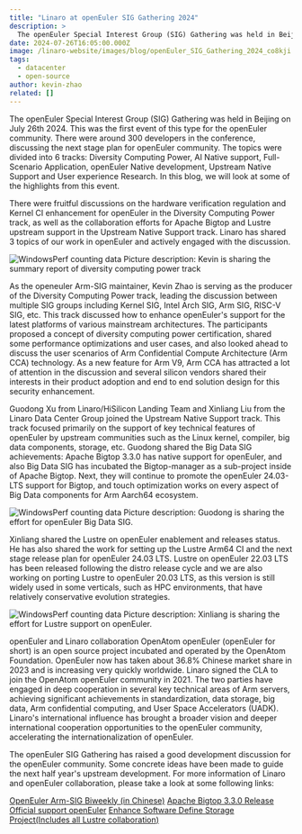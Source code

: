 ```yaml
---
title: "Linaro at openEuler SIG Gathering 2024"
description: >
  The openEuler Special Interest Group (SIG) Gathering was held in Beijing on July 26th 2024. This was the first event of this type for the openEuler community. There were around 300 developers in the conference, discussing the next stage plan for openEuler community. The topics were divided into 6 tracks: Diversity Computing Power, AI Native support, Full-Scenario Application, openEuler Native development, Upstream Native Support and User experience Research. In this blog, we will look at some of the highlights from this event.
date: 2024-07-26T16:05:00.000Z
image: /linaro-website/images/blog/openEuler_SIG_Gathering_2024_co8kji.jpg
tags:
  - datacenter
  - open-source
author: kevin-zhao
related: []
---
```


The openEuler Special Interest Group (SIG) Gathering was held in Beijing on July 26th 2024. This was the first event of this type for the openEuler community. There were around 300 developers in the conference, discussing the next stage plan for openEuler community. The topics were divided into 6 tracks: Diversity Computing Power, AI Native support, Full-Scenario Application, openEuler Native development, Upstream Native Support and User experience Research. In this blog, we will look at some of the highlights from this event.

There were fruitful discussions on the hardware verification regulation and Kernel CI enhancement for openEuler in the Diversity Computing Power track, as well as the collaboration efforts for Apache Bigtop and Lustre upstream support in the Upstream Native Support track. Linaro has shared 3 topics of our work in openEuler and actively engaged with the discussion.

![WindowsPerf counting data](/linaro-website/images/blog/Kevin_Zhao_Presentation_at_openEuler_SIG-new_llgsuj.jpg)
Picture description: Kevin is sharing the summary report of diversity computing power track

As the openeuler Arm-SIG maintainer, Kevin Zhao is serving as the producer of the Diversity Computing Power track, leading the discussion between multiple SIG groups including Kernel SIG, Intel Arch SIG, Arm SIG, RISC-V SIG, etc. This track discussed how to enhance openEuler's support for the latest platforms of various mainstream architectures. The participants proposed a concept of diversity computing power certification, shared some performance optimizations and user cases, and also looked ahead to discuss the user scenarios of Arm Confidential Compute Architecture (Arm CCA) technology. As a new feature for Arm V9, Arm CCA has attracted a lot of attention in the discussion and several silicon vendors shared their interests in their product adoption and end to end solution design for this security enhancement.

Guodong Xu from Linaro/HiSilicon Landing Team and Xinliang Liu from the Linaro Data Center Group joined the Upstream Native Support track. This track focused primarily on the support of key technical features of openEuler by upstream communities such as the Linux kernel, compiler, big data components, storage, etc. Guodong shared the Big Data SIG achievements: Apache Bigtop 3.3.0 has native support for openEuler, and also Big Data SIG has incubated the Bigtop-manager as a sub-project inside of Apache Bigtop. Next, they will continue to promote the openEuler 24.03-LTS support for Bigtop, and touch optimization works on every aspect of Big Data components for Arm Aarch64 ecosystem.

![WindowsPerf counting data](/linaro-website/images/blog/Guodong_Xu_Presentation_at_openEuler_SIG-new_n9upti.jpg)
Picture description: Guodong is sharing the effort for openEuler Big Data SIG.

Xinliang shared the Lustre on openEuler enablement and releases status. He has also shared the work for setting up the Lustre Arm64 CI and the next stage release plan for openEuler 24.03 LTS. Lustre on openEuler 22.03 LTS has been released following the distro release cycle and we are also working on porting Lustre to openEuler 20.03 LTS, as this version is still widely used in some verticals, such as HPC environments, that have relatively conservative evolution strategies.

![WindowsPerf counting data](/linaro-website/images/blog/Xinliang_Liu_Presentation_at_openEuler_SIG_2024-new_wwz1ed.jpg)
Picture description: Xinliang is sharing the effort for Lustre support on openEuler.

openEuler and Linaro collaboration
OpenAtom openEuler (openEuler for short) is an open source project incubated and operated by the OpenAtom Foundation. OpenEuler now has taken about 36.8% Chinese market share in 2023 and is increasing very quickly worldwide. Linaro signed the CLA to join the OpenAtom openEuler community in 2021. The two parties have engaged in deep cooperation in several key technical areas of Arm servers, achieving significant achievements in standardization, data storage, big data, Arm confidential computing, and User Space Accelerators (UADK). Linaro's international influence has brought a broader vision and deeper international cooperation opportunities to the openEuler community, accelerating the internationalization of openEuler.

The openEuler SIG Gathering has raised a good development discussion for the openEuler community. Some concrete ideas have been made to guide the next half year's upstream development. For more information of Linaro and openEuler collaboration, please take a look at some following links:

[OpenEuler Arm-SIG Biweekly (in Chinese)](https://etherpad.openeuler.org/p/sig-Arm-meetings)
[Apache Bigtop 3.3.0 Release Official support openEuler](https://cwiki.apache.org/confluence/display/BIGTOP/Bigtop+3.3.0+Release)
[Enhance Software Define Storage Project(Includes all Lustre collaboration)](https://linaro.atlassian.net/wiki/spaces/STOR/pages/24132551124/Enhance+Software-Defined-Storage+on+Arm+Servers)
